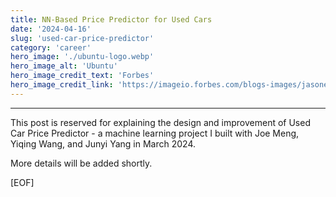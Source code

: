 ```yaml
---
title: NN-Based Price Predictor for Used Cars
date: '2024-04-16'
slug: 'used-car-price-predictor'
category: 'career'
hero_image: './ubuntu-logo.webp'
hero_image_alt: 'Ubuntu'
hero_image_credit_text: 'Forbes'
hero_image_credit_link: 'https://imageio.forbes.com/blogs-images/jasonevangelho/files/2018/07/ubuntu-logo.jpg?format=jpg&width=1440'
---
```


---

This post is reserved for explaining the design and improvement of Used Car Price Predictor - a machine learning project I built with Joe Meng, Yiqing Wang, and Junyi Yang in March 2024.

More details will be added shortly.

[EOF]